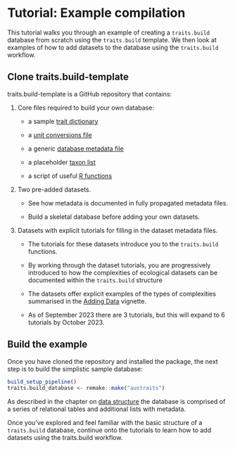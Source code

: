 # Tutorial: Example compilation

This tutorial walks you through an example of creating a `traits.build` database from scratch using the `traits.build` template. We then look at examples of how to add datasets to the database using the `traits.build` workflow.

## Clone traits.build-template

traits.build-template is a GitHub repository that contains:

1.  Core files required to build your own database:
    -   a sample [trait dictionary](https://github.com/traitecoevo/traits.build-template/blob/master/config/traits.yml)

    -   a [unit conversions file](https://github.com/traitecoevo/traits.build-template/blob/master/config/unit_conversions.csv)

    -   a generic [database metadata file](https://github.com/traitecoevo/traits.build-template/blob/master/config/metadata.yml)

    -   a placeholder [taxon list](https://github.com/traitecoevo/traits.build-template/blob/master/config/taxon_list.csv)

    -   a script of useful [R functions](https://github.com/traitecoevo/traits.build-template/blob/master/R/custom_R_code.R)
2.  Two pre-added datasets.
    -   See how metadata is documented in fully propagated metadata files.

    -   Build a skeletal database before adding your own datasets.
3.  Datasets with explicit tutorials for filling in the dataset metadata files.
    -   The tutorials for these datasets introduce you to the `traits.build` functions.

    -   By working through the dataset tutorials, you are progressively introduced to how the complexities of ecological datasets can be documented within the `traits.build` structure

    -   The datasets offer explicit examples of the types of complexities summarised in the [Adding Data](https://github…) vignette.

    -   As of September 2023 there are 3 tutorials, but this will expand to 6 tutorials by October 2023.

## Build the example

Once you have cloned the repository and installed the package, the next step is to build the simplistic sample database:
```r
build_setup_pipeline()
traits.build_database <- remake::make("austraits")
```

As described in the chapter on [data structure](database_structure.html) the database is comprised of a series of relational tables and additional lists with metadata.

Once you've explored and feel familiar with the basic structure of a `traits.build` database, continue onto the tutorials to learn how to add datasets using the traits.build workflow.

